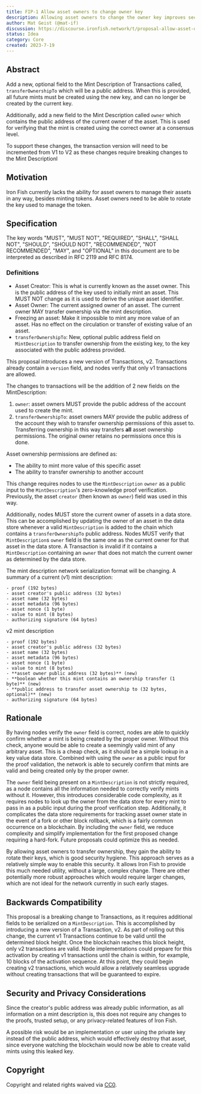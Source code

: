 ```yaml
---
title: FIP-1 Allow asset owners to change owner key
description: Allowing asset owners to change the owner key improves security and allows a best-practice of rotating the keys to minimize risk of leaking keys
author: Mat Geist (@mat-if)
discussion: https://discourse.ironfish.network/t/proposal-allow-asset-owners-to-change-owner-key/43
status: Idea
category: Core
created: 2023-7-19
---
```


## Abstract

Add a new, optional field to the Mint Description of Transactions called, `transferOwnershipTo` which will be a public address. When this is provided, all future mints must be created using the new key, and can no longer be created by the current key.

Additionally, add a new field to the Mint Description called `owner` which contains the public address of the current owner of the asset. This is used for verifying that the mint is created using the correct owner at a consensus level.

To support these changes, the transaction version will need to be incremented from V1 to V2 as these changes require breaking changes to the Mint Descriptionl

## Motivation

Iron Fish currently lacks the ability for asset owners to manage their assets in any way, besides minting tokens. Asset owners need to be able to rotate the key used to manage the token.

## Specification

The key words "MUST", "MUST NOT", "REQUIRED", "SHALL", "SHALL NOT", "SHOULD", "SHOULD NOT", "RECOMMENDED", "NOT RECOMMENDED", "MAY", and "OPTIONAL" in this document are to be interpreted as described in RFC 2119 and RFC 8174.

### Definitions

- Asset Creator: This is what is currently known as the asset owner. This is the public address of the key used to initially mint an asset. This MUST NOT change as it is used to derive the unique asset identifier.
- Asset Owner: The current assigned owner of an asset. The current owner MAY transfer ownership via the mint description.
- Freezing an asset: Make it impossible to mint any more value of an asset. Has no effect on the circulation or transfer of existing value of an asset.
- `transferOwnershipTo`: New, optional public address field on `MintDescription` to transfer ownership from the existing key, to the key associated with the public address provided.

This proposal introduces a new version of Transactions, v2. Transactions already contain a `version` field, and nodes verify that only v1 transactions are allowed.

The changes to transactions will be the addition of 2 new fields on the MintDescription:
1. `owner`: asset owners MUST provide the public address of the account used to create the mint.
2. `transferOwnershipTo`: asset owners MAY provide the public address of the account they wish to transfer ownership permissions of this asset to. Transferring ownership in this way transfers **all** asset ownership permissions. The original owner retains no permissions once this is done.

Asset ownership permissions are defined as:
- The ability to mint more value of this specific asset
- The ability to transfer ownership to another account

This change requires nodes to use the `MintDescription` `owner` as a public input to the `MintDescription`'s zero-knowledge proof verification. Previously, the asset `creator` (then known as `owner`) field was used in this way.

Additionally, nodes MUST store the current owner of assets in a data store. This can be accomplished by updating the owner of an asset in the data store whenever a valid `MintDescription` is added to the chain which contains a `transferOwnershipTo` public address. Nodes MUST verify that `MintDescription`s `owner` field is the same one as the current owner for that asset in the data store. A Transaction is invalid if it contains a `MintDescription` containing an `owner` that does not match the current owner as determined by the data store.

The mint description network serialization format will be changing.
A summary of a current (v1) mint description:
```
- proof (192 bytes)
- asset creator's public address (32 bytes)
- asset name (32 bytes)
- asset metadata (96 bytes)
- asset nonce (1 byte)
- value to mint (8 bytes)
- authorizing signature (64 bytes)
```

v2 mint description
```
- proof (192 bytes)
- asset creator's public address (32 bytes)
- asset name (32 bytes)
- asset metadata (96 bytes)
- asset nonce (1 byte)
- value to mint (8 bytes)
- **asset owner public address (32 bytes)** (new)
- **boolean whether this mint contains an ownership transfer (1 byte)** (new)
- **public address to transfer asset ownership to (32 bytes, optional)** (new)
- authorizing signature (64 bytes)
```

## Rationale

By having nodes verify the `owner` field is correct, nodes are able to quickly confirm whether a mint is being created by the proper owner. Without this check, anyone would be able to create a seemingly valid mint of any arbitrary asset. This is a cheap check, as it should be a simple lookup in a key value data store. Combined with using the `owner` as a public input for the proof validation, the network is able to securely confirm that mints are valid and being created only by the proper owner.

The `owner` field being present on a `MintDescription` is not strictly required, as a node contains all the information needed to correctly verify mints without it. However, this introduces considerable code complexity, as it requires nodes to look up the owner from the data store for every mint to pass in as a public input during the proof verification step. Additionally, it complicates the data store requirements for tracking asset owner state in the event of a fork or other block rollback, which is a fairly common occurrence on a blockchain. By including the `owner` field, we reduce complexity and simplify implementation for the first proposed change requiring a hard-fork. Future proposals could optimize this as needed.

By allowing asset owners to transfer ownership, they gain the ability to rotate their keys, which is good security hygiene. This approach serves as a relatively simple way to enable this security. It allows Iron Fish to provide this much needed utility, without a large, complex change. There are other potentially more robust approaches which would require larger changes, which are not ideal for the network currently in such early stages.

## Backwards Compatibility 

This proposal is a breaking change to Transactions, as it requires additional fields to be serialized on a `MintDescription`. This is accomplished by introducing a new version of a Transaction, v2. As part of rolling out this change, the current v1 Transactions continue to be valid until the determined block height. Once the blockchain reaches this block height, only v2 transactions are valid. Node implementations could prepare for this activation by creating v1 transactions until the chain is within, for example, 10 blocks of the activation sequence. At this point, they could begin creating v2 transactions, which would allow a relatively seamless upgrade without creating transactions that will be guaranteed to expire.

## Security and Privacy Considerations

Since the creator's public address was already public information, as all information on a mint description is, this does not require any changes to the proofs, trusted setup, or any privacy-related features of Iron Fish.

A possible risk would be an implementation or user using the private key instead of the public address, which would effectively destroy that asset, since everyone watching the blockchain would now be able to create valid mints using this leaked key.

## Copyright

Copyright and related rights waived via [CC0](https://creativecommons.org/share-your-work/public-domain/cc0/).
